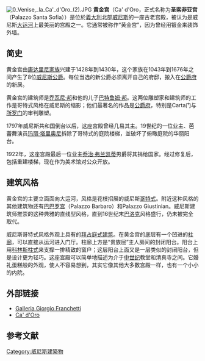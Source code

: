 {{Infobox building
| building_name       = 黄金宫
| native_building_name=Palazzo Dario
|image=Ca'_d'Oro_facciata.jpg
|image_size=300px
|caption=黄金宫
|location_town=[[威尼斯|威尼斯]]
|location_country={{義大利}}
|architect=
|client=
|engineer=
|construction_start_date=1428年到1430年
| altitude            = 
|completion_date=
|date_demolished=
|cost=
|structural_system=
|style=威尼斯哥特式风格
}}
[[File:0_Venise,_la_Ca'_d'Oro_(2).JPG|thumb]]
'''黄金宫'''（Ca' d'Oro，正式名称为'''圣索非亚宫'''（Palazzo Santa Sofia））是位於[[意大利|義大利]]北部[[威尼斯|威尼斯]]的一座古老宫殿，被认为是威尼斯[[大运河_(威尼斯)|大运河]]上最美丽的宫殿之一。它通常被称作“黄金宫”，因为曾经用镀金来装饰外墙。

== 简史 ==
黄金宫由[[康达里尼家族|康达里尼家族]]兴建于1428年到1430年，这个家族在1043年到1676年之间产生了8位[[威尼斯公爵|威尼斯公爵]]。每位当选的新公爵必须离开自己的府邸，搬入在[[總督宮_(威尼斯)|公爵府]]的新居。

黄金宫的建筑师是[[乔瓦尼·邦|乔瓦尼·邦]]和他的儿子[[巴特鲁姆·邦|巴特鲁姆·邦]]。这两位雕塑家和建筑师的工作是哥特式风格在威尼斯的缩影；他们最著名的作品是[[公爵府|公爵府]]，特别是Carta门与[[所罗门|所罗门]]的审判雕塑。

1797年威尼斯共和国倒台以后，这座宫殿曾经几易其主。19世纪的一位业主、芭蕾舞演员[[玛丽·塔里奥尼|玛丽·塔里奥尼]]拆除了哥特式的庭院楼梯，並破坏了俯瞰庭院的华丽阳台。

1922年，这座宫殿最后一位业主[[乔治·弗兰凯蒂|乔治·弗兰凯蒂]]男爵将其捐给国家。经过修复后，包括重建楼梯，现在作为美术馆对公众开放。

== 建筑风格 ==
黄金宫的主要立面面向大运河，风格是花枝招展的威尼斯[[哥特式|哥特式]]。附近这种风格的其他建筑物还有[[巴巴罗宫|巴巴罗宫]]（Palazzo Barbaro）和Palazzo Giustinian。威尼斯建筑师推崇的这种典雅的直线型风格，直到16世纪末[[巴洛克|巴洛克]]风格盛行，仍未被完全取代。

威尼斯哥特式风格外观上具有的[[拜占庭式建筑|拜占庭式建筑]]。在黄金宫的底层有一个凹进的[[柱廊|柱廊]]，可以直接从运河进入门厅。柱廊上方是“贵族层”主人房间的封闭阳台。阳台上用[[科林斯柱式|科林斯柱式]]来支撑一排精致的窗户；这层阳台上面又是一层类似的封闭阳台，但是设计更为轻巧。这座宫殿可以简单地描述为介于[[中世纪|中世纪]]教堂和清真寺之间。它婚礼蛋糕般的外观，使人不容易想到，其实它像其他大多数宫殿一样，也有一个小小的内院。

== 外部链接 ==
* [http://www.cadoro.org Galleria Giorgio Franchetti]{{Wayback|url=http://www.cadoro.org/ |date=20191228004247 }}
* [https://web.archive.org/web/20060301125214/http://www.jc-r.net/venezia/palazzi/ca-d-oro-e.htm Ca' d'Oro]

== 参考文献 ==
{{cite book|last=Goy|first=Richard J.|title=The House of Gold|location=Cambridge|year=1992}}
{{威尼斯地标}}

{{coord|45|26|26|N|12|20|02|E|display=title|region:IT_type:landmark_source:dewiki}}
[[Category:威尼斯建築物|Category:威尼斯建築物]]